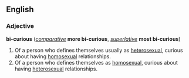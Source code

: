 ==English==
===Adjective===
'''bi-curious''' (''[[comparative]]'' '''more bi-curious''', ''[[superlative]]'' '''most bi-curious''')

#Of a person who defines themselves usually as [[heterosexual]], curious about having [[homosexual]] relationships.
#Of a person who defines themselves as [[homosexual]], curious about having [[heterosexual]] relationships.